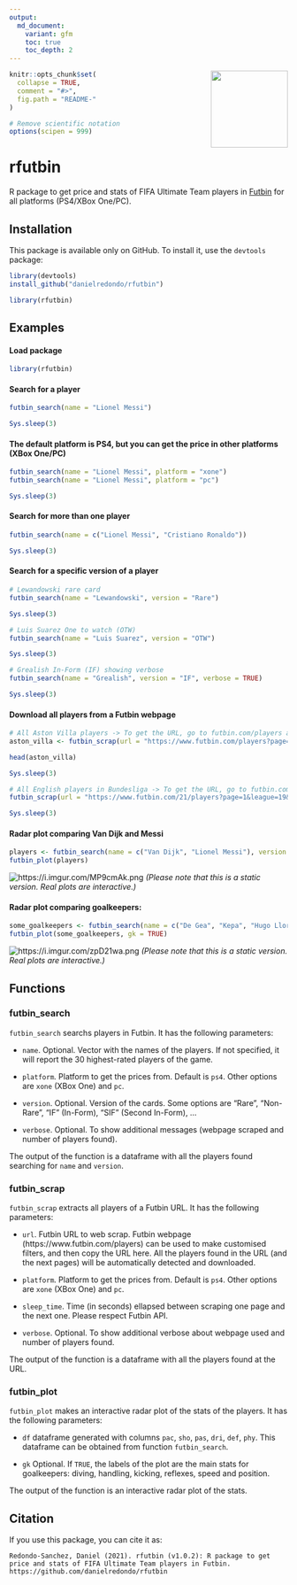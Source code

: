 ```yaml
---
output:
  md_document:
    variant: gfm
    toc: true
    toc_depth: 2
---
```

 
<img src='man/figures/logo.png' align="right" height="139" />

```r
knitr::opts_chunk$set(
  collapse = TRUE,
  comment = "#>",
  fig.path = "README-"
)
```

```r
# Remove scientific notation
options(scipen = 999)
```

# rfutbin

R package to get price and stats of FIFA Ultimate Team players in [Futbin](https://www.futbin.com) for all platforms (PS4/XBox One/PC).

## Installation

This package is available only on GitHub. To install it, use the `devtools` package:

```r
library(devtools)
install_github("danielredondo/rfutbin")

library(rfutbin)
```

## Examples

#### Load package

```r
library(rfutbin)
```

#### Search for a player

```r
futbin_search(name = "Lionel Messi")
```
```r
Sys.sleep(3)
```

#### The default platform is PS4, but you can get the price in other platforms (XBox One/PC)

```r
futbin_search(name = "Lionel Messi", platform = "xone")
futbin_search(name = "Lionel Messi", platform = "pc")
```

```r
Sys.sleep(3)
```

#### Search for more than one player

```r
futbin_search(name = c("Lionel Messi", "Cristiano Ronaldo"))
```
```r
Sys.sleep(3)
```

#### Search for a specific version of a player

```r
# Lewandowski rare card
futbin_search(name = "Lewandowski", version = "Rare")
```
```r
Sys.sleep(3)
```

```r
# Luis Suarez One to watch (OTW)
futbin_search(name = "Luis Suarez", version = "OTW")
```
```r
Sys.sleep(3)
```

```r
# Grealish In-Form (IF) showing verbose
futbin_search(name = "Grealish", version = "IF", verbose = TRUE)
```
```r
Sys.sleep(3)
```

#### Download all players from a Futbin webpage

```r
# All Aston Villa players -> To get the URL, go to futbin.com/players and filter
aston_villa <- futbin_scrap(url = "https://www.futbin.com/players?page=1&club=2")

head(aston_villa)
```
```r
Sys.sleep(3)
```

```r
# All English players in Bundesliga -> To get the URL, go to futbin.com/players and filter
futbin_scrap(url = "https://www.futbin.com/21/players?page=1&league=19&nation=14")
```
```r
Sys.sleep(3)
```

#### Radar plot comparing Van Dijk and Messi

```r
players <- futbin_search(name = c("Van Dijk", "Lionel Messi"), version = "Rare")
futbin_plot(players)
```
![https://i.imgur.com/MP9cmAk.png](https://i.imgur.com/MP9cmAk.png)
*(Please note that this is a static version. Real plots are interactive.)*

#### Radar plot comparing goalkeepers:

```r
some_goalkeepers <- futbin_search(name = c("De Gea", "Kepa", "Hugo Lloris"), version = "Rare")
futbin_plot(some_goalkeepers, gk = TRUE)
```

![https://i.imgur.com/zpD21wa.png](https://i.imgur.com/zpD21wa.png)
*(Please note that this is a static version. Real plots are interactive.)*

## Functions

### futbin_search 

`futbin_search` searchs players in Futbin. It has the following parameters:

- `name`. Optional. Vector with the names of the players. If not specified, it will report the 30 highest-rated players of the game.

- `platform`. Platform to get the prices from. Default is `ps4`. Other options are `xone` (XBox One) and `pc`.

- `version`. Optional. Version of the cards. Some options are "Rare", "Non-Rare", "IF" (In-Form), "SIF" (Second In-Form), ...

- `verbose`. Optional. To show additional messages (webpage scraped and number of players found).

The output of the function is a dataframe with all the players found searching for `name` and  `version`.

### futbin_scrap 

`futbin_scrap` extracts all players of a Futbin URL. It has the following parameters:

- `url`. Futbin URL to web scrap. Futbin webpage (https://www.futbin.com/players) can be used to make customised filters, and then copy the URL here. All the players found in the URL (and the next pages) will be automatically detected and downloaded.

- `platform`. Platform to get the prices from. Default is `ps4`. Other options are `xone` (XBox One) and `pc`.

- `sleep_time`. Time (in seconds) ellapsed between scraping one page and the next one. Please respect Futbin API.

- `verbose`. Optional. To show additional verbose about webpage used and number of players found.

The output of the function is a dataframe with all the players found at the URL.

### futbin_plot 

`futbin_plot` makes an interactive radar plot of the stats of the players. It has the following parameters:

- `df` dataframe generated with columns `pac`, `sho`, `pas`, `dri`, `def`, `phy`. This dataframe can be obtained from function `futbin_search`.

- `gk` Optional. If `TRUE`, the labels of the plot are the main stats for goalkeepers: diving, handling, kicking, reflexes, speed and position.

The output of the function is an interactive radar plot of the stats.


## Citation

If you use this package, you can cite it as:


```
Redondo-Sanchez, Daniel (2021). rfutbin (v1.0.2): R package to get price and stats of FIFA Ultimate Team players in Futbin. https://github.com/danielredondo/rfutbin
```
